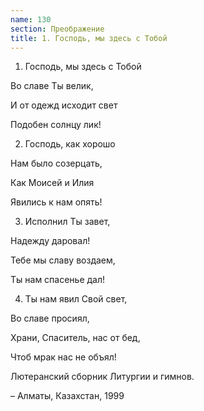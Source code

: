 ```yaml
---
name: 130
section: Преображение
title: 1. Господь, мы здесь с Тобой
---
```

1. Господь, мы здесь с Тобой

Во славе Ты велик,

И от одежд исходит свет

Подобен солнцу лик!


2. Господь, как хорошо

Нам было созерцать,

Как Моисей и Илия

Явились к нам опять!


3. Исполнил Ты завет,

Надежду даровал!

Тебе мы славу воздаем,

Ты нам спасенье дал!


4. Ты нам явил Свой свет,

Во славе просиял,

Храни, Спаситель, нас от бед,

Чтоб мрак нас не объял!


Лютеранский сборник Литургии и гимнов.

– Алматы, Казахстан, 1999